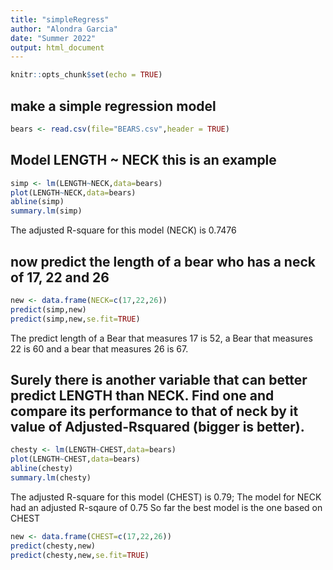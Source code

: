 ```yaml
---
title: "simpleRegress"
author: "Alondra Garcia"
date: "Summer 2022"
output: html_document
---
```


```r
knitr::opts_chunk$set(echo = TRUE)
```

## make a simple regression model

```r
bears <- read.csv(file="BEARS.csv",header = TRUE)
```

## Model LENGTH ~ NECK  this is an example  

```r
simp <- lm(LENGTH~NECK,data=bears)
plot(LENGTH~NECK,data=bears)
abline(simp)
summary.lm(simp)
```

The adjusted R-square for this model (NECK) is 0.7476

## now predict the length of a bear who has a neck of 17, 22 and 26

```r
new <- data.frame(NECK=c(17,22,26))
predict(simp,new)
predict(simp,new,se.fit=TRUE)
```

The predict length of a Bear that measures 17 is 52, a Bear that measures 22 is 60 and a bear that measures 26 is 67. 

## Surely there is another variable that can better predict LENGTH than NECK. Find one and compare its performance to that of neck by it value of Adjusted-Rsquared (bigger is better).

```r
chesty <- lm(LENGTH~CHEST,data=bears)
plot(LENGTH~CHEST,data=bears)
abline(chesty)
summary.lm(chesty)
```

The adjusted R-square for this model (CHEST) is 0.79; The model for NECK had an adjusted R-sqaure of 0.75
So far the best model is the one based on CHEST 


```r
new <- data.frame(CHEST=c(17,22,26))
predict(chesty,new)
predict(chesty,new,se.fit=TRUE)
```



